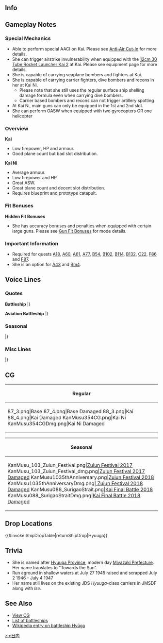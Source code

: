 ==Info==
{{KanmusuInfo|ID=004}}
{{KanmusuInfo|ID=103}}
{{KanmusuInfo|ID=354}}

==Gameplay Notes==
===Special Mechanics===
* Able to perform special AACI on Kai. Please see [[Anti-Air Cut-In]] for more details.
* She can trigger airstrike invulnerability when equipped with the [[12cm 30 Tube Rocket Launcher Kai 2]] at Kai. Please see equipment page for more details.
* She is capable of carrying seaplane bombers and fighters at Kai.
* She is capable of carrying carrier fighters, dive bombers and recons in her at Kai Ni.
**Please note that she still uses the regular surface ship shelling damage formula even when carrying dive bombers.
**Carrier based bombers and recons can not trigger artillery spotting
* At Kai Ni, main guns can only be equipped in the 1st and 2nd slot.
* She can perform OASW when equipped with two gyrocopters OR one helicopter

===Overview===
'''Kai'''
* Low firepower, HP and armour.
* Good plane count but bad slot distribution.

'''Kai Ni'''
* Average armour.
* Low firepower and HP.
* Great ASW.
* Great plane count and decent slot distribution. 
* Requires blueprint and prototype catapult.

===Fit Bonuses===
{{:{{BASEPAGENAME}}/Equipment Bonuses}}
{{clear}}

'''Hidden Fit Bonuses'''
* She has accuracy bonuses and penalties when equipped with certain large guns. Please see [[Gun Fit Bonuses]] for mode details.

===Important Information===
* Required for quests [[Quests#A18|A18]], [[Quests#A60|A60]], [[Quests#A61|A61]], [[Quests#A77|A77]], [[Quests#B54|B54]], [[Quests#B102|B102]], [[Quests#B114|B114]], [[Quests#B132|B132]], [[Quests#C22|C22]], [[Quests#F86|F86]] and [[Quests#F87|F87]].
* She is an option for [[Quests#A43|A43]] and [[Quests#Bm4|Bm4]].

==Voice Lines==
===Quotes===
'''Battleship'''
{{ShipquoteHeader}}
{{ShipquoteKai
|scenario = Introduction
|origin = あなたが提督？ふうん。いいけど。伊勢型戦艦2番艦、日向よ。一応覚えておいて。
|translation = You're the Admiral? Humph. That's fine. I'm the 2nd ship of the Ise-class battleships, Hyuuga. You better remember that.
|audio = Hyuuga-Introduction.ogg
}}
{{ShipquoteKai
|scenario = Library
|origin = 伊勢型戦艦2番艦、日向。
ああ、そうだ、あの伊勢と一緒に航空戦艦になったんだ。もともとは、私の砲塔の事故もあるんだけどな。
呉で朽ち果てるまで、戦うつもりだ。
|translation = 2nd of the Ise-class battleships, Hyuuga.
Ah yes, I became an aviation battleship together with Ise. That was because there was an incident involving my turret.<ref>In a maneuver on 5/5/1942, the 5th turret of Hyuuga exploded and required repairs. And at almost the same time (6/5~6/1942), the Imperial Japanese Navy was defeated in the Battle of Midway and lost 4 regular aircraft carriers. Under this situation, a flight deck was put on Hyuuga instead of being repaired to her original state in order to compensate for the loss of aviation force.</ref>
I intend to keep fighting at Kure until I'm reduced to dust.<ref>After she was damaged during the [https://en.wikipedia.org/wiki/Bombing_of_Kure_(July_1945) Bombing of Kure], her crew ran her aground and she was used as a gun platform until the end of the war.</ref>
|audio = Hyuuga-Library.ogg
}}
{{ShipquoteKai
|scenario = Secretary 1
|origin = あ…君…まだ居たんだ。
|translation = Ah... so... you're still here.
|audio = Hyuuga-Sec1.mp3
}}
{{ShipquoteKai
|scenario = Secretary 2
|origin = 君は何のためにここにいる？
|translation = So what are you here for?
|audio = Hyuuga-Secretary_1.ogg
}}
{{ShipquoteKai
|scenario = Secretary 3
|origin = 私たちは何のために戦っているのだろうね。
|translation = I wonder what we're fighting for.
|audio = Hyuuga-Secretary_3.ogg
}}
{{ShipquoteKai
|scenario = Wedding
|origin = 提督なんだその顔は……表面温度も上昇している。病気か？一緒に寝てやろうか？
|translation = What's with that look, Admiral... Your temperature is rising. Are you sick? Shall we go rest together?
|audio = Hyuuga-Wedding.ogg
}}
{{ShipquoteKai
|scenario = Player's Score
|origin = 連絡だよ。読むか読まないか好きにするといい。
|translation = It's a message. It doesn't matter if you read it or not.
|audio = Hyuuga-Looking_At_Scores.ogg
}}
{{ShipquoteKai
|scenario = Joining the Fleet
|origin = 戦艦日向、出る！
|translation = Battleship Hyuuga, moving out!
|audio = Hyuuga-Joining_A_Sortie.ogg
}}
{{ShipquoteKai
|scenario = Equipment 1
|origin = この強化、どう戦力に影響するか…。<ref>Shared with Supply.</ref>
|translation = I wonder how this reinforcement will affect my combat potential...
|audio = Hyuuga-Equipment_1.ogg
}}
{{ShipquoteKai
|scenario = Equipment 2
|origin = ん…悪くはない…良くもないがな。
|translation = Hmmm... this is not bad... But it isn't that good either.
|audio = Hyuuga-Equipment_3.ogg
}}
{{ShipquoteKai
|scenario = Equipment 3
|origin = まぁ、悪くない。<ref>Shared with Secretary Married.</ref>
|translation = Well, this is not bad.
|audio = Hyuuga-Equipment_2.ogg
}}
{{ShipquoteKai
|scenario = Docking (Minor)
|origin = 休める時に休む主義でね。
|translation = I like to rest when I can.
|audio = Hyuuga-Docking_Minor.ogg
}}
{{ShipquoteKai
|scenario = Docking (Major)
|origin = この強化、どう戦力に影響するか…。
|translation = Well, I'll just leave the front lines to Ise.
|audio = Hyuuga-Docking_Major.ogg
}}
{{ShipquoteKai
|scenario = Construction
|origin = 我が艦隊に新入りだ。…酔狂な船だな。
|translation = It's a new recruit for our fleet... What an eccentric ship.
|audio = Hyuuga-Construction.ogg
}}
{{ShipquoteKai
|scenario = Return from Sortie
|origin = 艦隊が帰ってきたぞ。賑やかになるな…
|translation = The fleet is back. Things will get busy...
|audio = Hyuuga-Returning_From_Sortie.ogg
}}
{{ShipquoteKai
|scenario = Starting a Sortie
|origin = 伊勢の奴…張り切り過ぎだ 。
|translation = That Ise... is getting too excited.
|audio = Hyuuga-Starting_A_Sortie.ogg
}}
{{ShipquoteKai
|scenario = Starting a Battle
|origin = 撃つぞ、それっ！
|translation = I'm firing, now!
|audio = Hyuuga-Battle_Start.ogg
}}
{{ShipquoteKai
|scenario = Attack
|origin = ん…至近弾…次は当てる！
|translation = Hmmm... A near miss... The next one will hit!
|audio = Hyuuga-Attack.ogg
}}
{{ShipquoteKai
|scenario = Daytime Spotting/ Night Battle Attack
|origin = 敵艦隊は、何の為に攻めてくるのだ…？
|translation = What does the enemy fleet hope to accomplish by attacking us...?
|audio = Hyuuga-Night_Attack.ogg
}}
{{ShipquoteKai
|scenario = Night Battle
|origin = ま、ここで仕留めておくか…
|translation = Well, we might as well take them down here...
|audio = Hyuuga-Night_Battle.ogg
}}
{{ShipquoteKai
|scenario = MVP
|origin =私の攻撃が効果的だったのか…なるほど。悪い気持ちではない、が意味もないな。
|translation = My attack was effective huh... I see. This isn't a bad feeling, not that it means much.
|audio = Hyuuga-MVP.ogg
}}
{{ShipquoteKai
|scenario = Minor Damage 1
|origin = ちっ！
|translation = Tch...!
|audio = Hyuuga-Minor_Damage_1.ogg
}}
{{ShipquoteKai
|scenario = Minor Damage 2
|origin = おいおい、なんで五番砲塔なんだ？
|translation = Oi, oi, why the fifth turret?<ref>Her fifth turret exploded in May 1942 while conducting gunnery practice.</ref>
|audio = Hyuuga-Minor_Damage_2.ogg
}}
{{ShipquoteKai
|scenario = Major Damage
|origin = まあ…涼しいと言えないこともない…が…
|translation = Well... I can't say that it isn't breezy... but...
|audio = Hyuuga-Major_Damage.ogg
}}
{{ShipquoteKai
|scenario = Sunk
|origin = あの世とやらを見てみるか…伊勢、しばしの別れだ…
|translation = Might as see what's in the next world... This is farewell, Ise...
|audio = Hyuuga-Sunk.ogg
}}
|}<references/>

{{clear}}

'''Aviation Battleship'''
{{ShipquoteHeader}}
<!---{{ShipquoteKai
|scenario = Introduction
|origin = 伊勢型航空戦艦、日向。推して参る。
|translation = Ise-class Aviation Battleship, Hyuuga. Ready and reporting for duty.
|audio = HyuugaKai-Introduction.ogg
}}--->
{{ShipquoteKai
|scenario = Introduction
|origin = 伊勢型航空戦艦、日向。改装後の航空戦艦の力、存分にお見せする。行くぞ。
|translation = I'm the Ise-class aviation battleship, Hyuuga. I'll show you what an aviation battleship can really do after being remodelled. Let's go.
|audio = HyuugaKai-Intro.mp3
}}
{{ShipquoteKai
|scenario = Introduction
|kai2 = yes
|origin = 改装航空戦艦、日向だ。うん、更に航空艤装を強化した。何？心配するな。瑞雲の運用も可能だ。いけるな。
|translation = I'm the remodelled aviation battleship, Hyuuga. Yes, I've strengthened my aviation equipment even more. What's that? Don't you worry. I can still use Zuiuns. Let's go.
|audio = HyuugaKai2-Intro.mp3
}}
{{ShipquoteKai
|scenario = Library
|origin = 航空運用能力を付与された航空戦艦、日向だ。
レイテでも奮戦したぞ。戦略物資輸送作戦「北号作戦」も思い出深いな。
ああ、そうだ、海自のDDH「ひゅうが」に名は受け継がれている。
|translation = I'm an aviation battleship that gained the ability to operate aircraft, Hyuuga.
I too fought bravely in the Battle of Leyte Gulf. The most memorable for me was the operation to transport strategic supplies, "Operation Kita".<ref>[https://en.wikipedia.org/wiki/Operation_Kita Operation Kita] was a success with the IJN task force successfully delivering their cargo of gasoline, rubber, tin and other materials vital to the war effort.</ref>
Ah, that's right, my name has been inherited by the JMSDF's "Hyuuga".<ref>Referring to the [https://en.wikipedia.org/wiki/JDS_Hy%C5%ABga JDS Hyuuga].</ref>
|audio = HyuugaKai-Library.ogg
}}
{{ShipquoteKai
|scenario = Secretary 1
|origin = あぁ、この改装後の航空甲板か？この航空甲板にはな…えぇ、説明いらないか？
|translation = Ah, this remodelled flight deck? You know this flight deck... Eh, you didn't need to know more?
|audio = HyuugaKai-Sec1.mp3
}}
{{ShipquoteKai
|scenario = Secretary 1
|kai2 = yes
|origin = 案じることはない、この航空戦隊、この日向がいる。
|translation = You don't need to worry, because I'm a part of this carrier group.
|audio = HyuugaKai2-Sec1.mp3
}}
{{ShipquoteKai
|scenario = Secretary 2
|origin = 単なる戦艦の時代は終わったな。
|translation = The age of simple battle ships is over now.
|audio = HyuugaKai-Secretary_2.ogg
}}
{{ShipquoteKai
|scenario = Secretary 3
|origin = 第一護衛隊群って…なんだ…
|translation = What's the "1st Escort Flotilla"?<ref>In reference to the JMSDF fleet group, to which the JDS Hyūga (her modern reincarnation) belongs.</ref>
|audio = HyuugaKai-Secretary_3.ogg
}}
{{ShipquoteKai
|scenario = Secretary 3
|kai2 = yes
|origin = そうだな、対空、そして対潜警戒も必要だろう。んー。
|translation = That's right, it's important to be on anti-air and anti-submarine alert. Hmm.
|audio = HyuugaKai2-Sec3.mp3
}}
{{ShipquoteKai
|scenario = Secretary Idle
|origin = あぁ、何だ、別に退屈していない。瑞雲の整備もあるしな。そう、瑞雲が。
|translation = Ah, I'm not really bored. I have Zuiun maintenance to do. Yes, on the Zuiuns.
|audio = HyuugaKai-Idle.mp3
}}
{{ShipquoteKai
|scenario = Secretary Idle
|kai2 = yes
|origin = 提督もそうか？やっと航空戦艦の有用性に開眼したか？いや、とってもいいことだ。うん、いろいろと話し合う必要があるな。
|translation = You think so too, Admiral? You've finally realised how useful aviation battleships can be? Oh, that is great news. Yes, we have a lot we need to talk about.
|audio = HyuugaKai2-Idle.mp3
}}
{{ShipquoteKai
|scenario = Secretary (Married)
|origin = 提督、少し疲れているではないか？人間も艦艇も同じだ。疲れたら、にゅうきゅが必要だぞ。熱い風呂でを入ったらいい。
|translation = Admiral, aren't you tired? Humans and ships are the same. It's best if you take a rest when you're tired. Taking a hot bath would be a good idea.
|audio = HyuugaKai-SecMarried.mp3
}}
{{ShipquoteKai
|scenario = Wedding
|origin = 航空戦艦、いい響きだろ？わかるか、そうか…よし飲もう！今日は朝まで帰さんぞ。
|translation = "Aviation Battleship", has a nice ring to it right? So you do get it... Alright, let's drink! We're not heading back till morning.
|audio = HyuugaKai-Wedding.ogg
}}
{{ShipquoteKai
|scenario = Player's Score
|origin = 君に連絡だよ。…いや、私ではない。
|translation = It's a message for you... No, it's not from me.
|audio = HyuugaKai-Looking_At_Scores.ogg
}}
{{ShipquoteKai
|scenario = Joining the Fleet
|origin = 四航戦、出撃するぞ！
|translation = CarDiv4, sortieing!
|audio = HyuugaKai-Joining_A_Sortie.ogg
}}
{{ShipquoteKai
|scenario = Equipment 1
|origin = まさかの航空戦艦の時代か？<ref>Shared with Supply.</ref>
|translation = Could this really be the age of the aviation battleship?
|audio = HyuugaKai-Equipment_1.ogg
}}
{{ShipquoteKai
|scenario = Equipment 1
|kai2 = yes
|origin = うん、なるほどな。
|translation = Yes, I see.
|audio = HyuugaKai2-Equip1.mp3
}}
{{ShipquoteKai
|scenario = Equipment 2
|origin = やっと時代が、私に追いついたのか…
|translation = The times have finally caught up to me...
|audio = HyuugaKai-Equipment_2.ogg
}}
{{ShipquoteKai
|scenario = Equipment 2
|kai2 = yes
|origin = そうなるか？まあ、そうなるな。
|translation = Is that so? Well, I guess so.
|audio = HyuugaKai2-Equip2.mp3
}}
{{ShipquoteKai
|scenario = Equipment 3
|origin = …まあ、そうなるな。<ref>Shared with Secretary Married.</ref>
|translation = ...Well, I guess so.
|audio = HyuugaKai-Equipment_3.ogg
}}
{{ShipquoteKai
|scenario = Supply
|origin = 補給か？…まあ、そうなるな。
|translation = A resupply? ...Well, I guess I need one.
|audio = HyuugaKai-Supply.mp3
}}
{{ShipquoteKai
|scenario = Docking (Minor)
|origin = 修理しても、SH60Kは積めないぞ。
|translation = I won't be able to carry SH60s even if I'm repaired.<ref>"ロクマル" means "60". It refers to the [https://en.wikipedia.org/wiki/Mitsubishi_H-60 SH-60J/K] carried by the JDS Hyuuga.</ref>
|audio = HyuugaKai-Docking_Minor.ogg
}}
{{ShipquoteKai
|scenario = Docking (Major)
|origin = VLS？いや、そんな武装は知らんぞ。
|translation = VLS? No, I don't know what sort of equipment that is.<ref>[https://en.wikipedia.org/wiki/Vertical_launching_system Vertical Launching Systems] are a platform for launching missiles from ships. The JDS Hyuuga is equipped with them.</ref>
|audio = HyuugaKai-Docking_Major.ogg
}}
{{ShipquoteKai
|scenario = Construction
|origin = 我が艦隊に新顔だ。迎えに行こう。
|translation = There's a newcomer to our fleet. Let's go meet her.
|audio = HyuugaKai-Construction.ogg
}}
{{ShipquoteKai
|scenario = Return from Sortie
|origin = 艦隊が帰ってきた。全艦健在だといいな。
|translation = The fleet's returned. It'd be good if they are all in good shape.
|audio = HyuugaKai-Returning_From_Sortie.ogg
}}
{{ShipquoteKai
|scenario = Starting a Sortie
|origin = 航空戦艦日向、推参！
|translation = Aviation battleship Hyuuga, here!
|audio = HyuugaKai-Starting_A_Sortie.ogg
}}
{{ShipquoteKai
|scenario = Starting a Battle
|origin = 航空戦艦の真の力、思い知れ！
|translation = Get to know the true power of the aviation battleships!
|audio = HyuugaKai-Battle_Start.ogg
}}
{{ShipquoteKai
|scenario = Starting a Battle
|kai2 = yes
|origin = 日向航空隊、発艦始め。
|translation = Hyuuga Air Wing, begin takeoff.
|audio = HyuugaKai2-BattleStart.mp3
}}
{{ShipquoteKai
|scenario = Attack
|origin = そうだ、艦載機を放って突撃。これだ…
|translation = That's right, I'll send the planes in to attack. This is it...
|audio = HyuugaKai-Attack.ogg
}}
{{ShipquoteKai
|scenario = Air Battle/ Daytime Spotting/ Night Battle Attack
|origin = まあ…後部甲板は楯ではないのだが…
|translation = Well, it's not like the rear deck is a shield...
|audio = HyuugaKai-Air_Battle.ogg
}}
{{ShipquoteKai
|scenario = Air Battle/ Daytime Spotting/ Night Battle Attack
|kai2 = yes
|origin = お返しだ。行くぞ。
|translation = I’ll pay you back for that. Here I come.
|audio = Hyuuga_Kantai_Kessen_2018_Atk.mp3
}}
{{ShipquoteKai
|scenario = Night Battle
|origin = 面倒だな。ここで殲滅させてもらう！
|translation = You're so much trouble. We'll wipe you out here!
|audio = HyuugaKai-Night_Battle.ogg
}}
{{ShipquoteKai
|scenario = Night Battle
|kai2 = yes
|origin = 昼間の航空攻撃、そして水上打撃部隊としての突撃だ。この立体的な攻撃こそ。
|translation = It's time for the attack following the daytime airstrike and shelling. This is how we fight multi-dimensionally.
|audio = HyuugaKai2-NightBattle.mp3
}}
{{ShipquoteKai
|scenario = MVP
|origin = そうか…やはりこれからは航空火力艦の時代だな…。最上の奴も頑張っているか？
|translation = I see... It's definitely the age of the aviation warships huh... I wonder if Mogami is working hard too?
|audio = HyuugaKai-MVP.ogg
}}
{{ShipquoteKai
|scenario = Minor Damage 1
|origin = 当ててくるな…。
|translation = I'm getting hit...
|audio = HyuugaKai-Minor_Damage_1.ogg
}}
{{ShipquoteKai
|scenario = Minor Damage 1
|kai2 = yes
|origin = あぁ、やるな。だが戦闘航行に支障はない。
|translation = Ah, not bad. But this doesn't affect my combat maneouverability.
|audio = Hyuuga_Kantai_Kessen_2018_MinorDmg1.mp3
}}
{{ShipquoteKai
|scenario = Minor Damage 2
|origin = っ！やるじゃないか…
|translation = Wha! Not bad...
|audio = HyuugaKai-Minor_Damage_2.ogg
}}
{{ShipquoteKai
|scenario = Minor Damage 2
|kai2 = yes
|origin = 回避！面舵！面舵だ！
|translation = Evasive maneouvers! Starboard! Hard to starboard!
|audio = HyuugaKai2-MinorDmg2.mp3
}}
{{ShipquoteKai
|scenario = Major Damage
|origin = あぁ…この格好は、伊勢には見せたくないな…
|translation = Ah... I don't want to let Ise see me like this...
|audio = HyuugaKai-Major_Damage.ogg
}}
{{ShipquoteKai
|scenario = Major Damage
|kai2 = yes
|origin = うぅ、航空艤装こそやられたが、戦艦としてが健在だ。まだまだやれるぞ！
|translation = Urgh, even if my aviation equipment is damaged, my battleship equipment still works. I can still keep going!
|audio = HyuugaKai2-MajorDmg.mp3
}}
{{ShipquoteKai
|scenario = Sunk
|origin = 大破着底するのは…呉軍港内と決めていたんだがな…まぁいい…
|translation = Being sent to the bottom heavily damaged... is something that was decided during the Bombing of Kure... Oh well...<ref>She was run aground and settled at the bottom of Niro Bay in Kure.</ref>
|audio = HyuugaKai-Sunk.ogg
}}
|}<references/>

{{clear}}

===Seasonal===
{{SeasonalHeaderOld}}
{{SeasonalQuote
|scenario = [[Seasonal/Christmas_2013|Christmas 2013]]
|origin =ん…これがクリスマス、なのか。ふむ…赤と緑、そして白か。悪くないな。
|translation =	Hmmm… So this is Christmas. Yep… Red and green and white. It’s not bad.
|audio = Hyuuga_Christmas_2015_Sec1.ogg
|notes =
}}
{{SeasonalQuote
|scenario = [[Seasonal/End_of_Year_2014|End of Year 2014]]
|origin =うん、そろそろ大掃除をしないとな。格納庫の瑞雲も…よく磨いてやらんとな。
|translation = Yep, we need to start spring cleaning soon. I’ll need to… polish the Zuiuns in my hangar too.
|audio = Hyuuga_Year_End_2014_Sec1.ogg
|notes = 
}}
{{SeasonalQuote
|scenario = [[Seasonal/New_Year_2015|New Year 2015]]
|origin = 謹賀新年、あけましておめでとう！伊勢、そして提督、今年もよろしく頼む。
|translation = I wish you a very Happy New Year! Ise, and Admiral, I’ll be counting on you this year too.
|audio = Hyuuga_New_Years_Day_2016.ogg
|notes = 
}}
{{SeasonalQuote
|scenario = [[Seasonal/Valentine%27s_Day_2015|Valentine’s Day 2015]]
|origin = そうか、ヴァレンタインというやつだな。仕方無い、特別な瑞雲をやろう。ほら。
|translation = I see, Valentine’s is here. Can’t be helped then, I’ll give you this special Zuiun. Here.
|audio = Hyuuga_Valentine_Sec1.ogg
|notes = 
}}
{{SeasonalQuote
|scenario = [[Seasonal/Second_Anniversary|2nd Anniversary]]
|origin = そうか…今日はおめでたい日なのだな。みんな嬉しそうだ。まあ…悪くないな。
|translation = I see… Today is a wonderful day. Everyone looks so happy. Well… it’s not bad.
|audio = 004_Hyuuga_2ndAnniv.mp3
|notes = 
}}
{{SeasonalQuote
|scenario = [[Seasonal/Early_Summer_Season_Update|Early Summer 2015]]
|origin = この季節は嫌いではないな……。伊勢……伊勢？なんだ、寝てるのか？
|translation = I don’t dislike this season… Ise… Ise? Oh she’s asleep?
|audio = Hyuuga_Early_Summer_HQ.ogg
|notes =
}}
{{SeasonalQuote
|scenario = [[Seasonal/New_Year_2016|New Year 2016]]
|origin = 謹賀新年、あけましておめでとう！伊勢、そして提督、今年もよろしく頼む。
|translation = Happy New Year! Ise, and Admiral, I’m counting on you again this year.
|audio = Hyuuga_New_Years_Day_2016.ogg
|notes = 
}}
{{SeasonalQuote
|scenario = [[Seasonal/Rainy_Season_2016|Rainy Season 2016]]
|origin = この季節はよく雨が降るな…。瑞雲に、支障が出るのは、あまり好ましくないが…。
|translation = It rains a lot during this time of year… I don’t really like it since Zuiuns don’t work well…
|audio = Hyuuga_Rainy_Season_Sec1_2015.ogg
|notes = 
}}
{{SeasonalQuote
|scenario = [[Seasonal/White_Day_2018|White Day 2018]]
|origin = ほぉ、義理堅いな。お返しか？もらっておこう。
|translation = Hmm, aren’t you dutiful. Snacks? I accept.
|audio = Hyuuga_White_Day_2018_Sec2.mp3
|notes = Secretary 2
}}
{{SeasonalQuote
|scenario = [[Seasonal/Coming_of_Spring_2018|Coming of Spring 2018]]
|origin = そうか、またこの祭か。仕方ないだろう。うん、まぁ、自然っとそうなるな。
|translation = I see, we’re having this festival again. I have to do this then. Yes, well, it just feels like I have to.
|audio = Hyuuga_Spring_2018_Sec1.mp3
|notes = Secretary 1. Zuiun Festival line
}}
{{SeasonalQuote
|scenario = [[Seasonal/Coming_of_Spring_2018|Coming of Spring 2018]]
|origin = しかし、今度は水の上に浮かべた雰囲気で。ほぉ、しかも、首都に近いエリアに展開するのか。よし！
|translation = But it looks like it’s going to be floated on water this time. I see, and it’ll be in a place that’s close to the capital too. Alright!
|audio = Hyuuga_Spring_2018_Sec2.mp3
|notes = Secretary 2. Zuiun Festival line
}}
{{SeasonalQuote
|scenario = [[Seasonal/Fifth_Anniversary|5th Anniversary]]
|origin = 五周年か。悪くはないな。伊勢、提督、おめでとう。
|translation = The 5th Anniversary. Not bad. Ise, Admiral; congratulations.
|audio = Hyuuga_5th_Anniversary_Sec1.mp3
|notes = 
}}
{{SeasonalQuote
|scenario = [[Seasonal/Summer_2018|Summer 2018]]
|origin = 暑いな。あの呉の夏を思い出すな。まあ、いい。
|translation = It's hot. This brings back memories of that summer in Kure. Well, that's fine.
|audio = Hyuuga_Summer_2018_Sec1.mp3
|notes = 
}}
{{SeasonalQuote
|scenario = [[Seasonal/Late_Autumn_2018|Late Autumn 2018]]
|origin = ほぉー、この祭り悪くはない。伊勢、たまには楽しいもう。
|translation = Oooh, this festival isn't bad. Let's have fun once in a while, Ise.
|audio = Hyuuga_Late_Autumn_2018_Sec1.mp3
|notes = 
}}
{{SeasonalQuote
|scenario = [[Seasonal/Sixth_Anniversary|6th Anniversary]]
|origin = 我が航空戦艦戦隊も六周年か。まあ、そうなるな。
|translation =	So it's my Aviation Battleship Squadron's 6th Anniversary too. Well, that's how it goes.
|audio = Hyuuga_6th_Anniversary_Sec3.mp3
|notes = Secretary 3
}}
{{SeasonalQuote
|scenario = [[Seasonal/Seventh_Anniversary|7th Anniversary 2020]]
|origin = ついに我が瑞雲隊も七周年か？あぁ、まあ、そうなるな。
|translation = So it's finally our Zuiun Squadron's 7th Anniversary? Ah, well, that's how it goes.
|audio = Hyuuga_7th_Anniversary_Secretary_1.mp3
|notes = 
}}
{{SeasonalQuote
|scenario = [[Seasonal/Christmas_2020|Christmas 2020]]
|origin = 伊勢、極寒の寒冷地では、全通甲板型の航空機運用艦の出撃は困難だ。対策は必要だな。
|translation = Ise, aviation ships that use flight decks can't sortie to the frigid north. Countermeasures are necessary.<ref>Referring to how E2 and E3 of the [[Fall 2020 Event]] banned ships with flight decks from sortieing unless they equipped [[Arctic Gear & Deck Personnel]].</ref>
|audio = Hyuuga Kai Ni_Christmas_2020_Secretary_2.mp3
|notes = Kai Ni Secretary 2
}}
{{SeasonalQuote
|scenario = [[Seasonal/Eighth_Anniversary|8th Anniversary]]
|origin = ついに八周年。うわぁ、瑞雲の祝賀編隊か？まあ、そうなるな。
|translation =	It's the 8th Anniversary. Oooh, the Zuiuns are formation flying in celebration? Well, that's to be expected.
|audio = Hyuuga_8th Anniversary_Secretary_1.mp3
|notes = 
}}
|}<references/>

{{clear}}

===Misc Lines===
{{SeasonalHeaderOld}}
{{SeasonalQuote
|scenario = [[Seasonal/Final_Battle|Final Battle 2018]]
|origin = 伊勢、次の戦いは厳しいことになりそうだ。
|translation = The next battle looks like it will be tough, Ise.
|audio = Hyuuga_Kantai_Kessen_2018_Sec1.mp3
|notes = Secretary 1
}}
{{SeasonalQuote
|scenario = [[Seasonal/Final_Battle|Final Battle 2018]]
|origin = 航空戦艦日向、防空戦闘の抜かりは...ない！
|translation = Aviation Battleship Hyuuga… I won’t mess up getting air superiority!
|audio = Hyuuga_Kantai_Kessen_2018_Sec2.mp3
|notes = Secretary 2
}}
{{SeasonalQuote
|scenario = [[Seasonal/Final_Battle|Final Battle 2018]]
|origin = お返しだ。行くぞ。
|translation = I’ll pay you back for that. Here I come.
|audio = Hyuuga_Kantai_Kessen_2018_Atk.mp3
|notes = Attack
}}
{{SeasonalQuote
|scenario = [[Seasonal/Final_Battle|Final Battle 2018]]
|origin = あぁ、やるな。だが戦闘航行に支障はない。
|translation = Ah, not bad. But I can still do combat maneouvers.
|audio = Hyuuga_Kantai_Kessen_2018_MinorDmg1.mp3
|notes = Minor Damage 1
}}
{{SeasonalQuote
|scenario = [[Seasonal/Final_Battle|Homecoming 2018]]
|origin = 伊勢、まあ、お互い無事に帰れて何よりだ。
|translation = Well, the most important thing is that we got back safely, Ise.
|audio = Hyuuga_Homecoming_2018_Sec1.mp3
|notes = 
}}
{{SeasonalQuote
|scenario = [[KanColle_Sasebo_Naval_Base_Tour|Sasebo Base Tour 2018]]
|origin = 伊勢は佐世保、私は舞鶴か…ん、なんのことだ？あぁ、確かに落ち着くな。あるしゅ最前線でもあるか。
|translation = Ise is from Sasebo and I’m from Maizuru… Hmm, what was that? Ah, it certainly is comforting. The final front line was also here.
|audio = Hyuuga_Sasebo_Homecoming_2018_Sec3.mp3
|notes = Secretary 3
}}
|}<references/>

{{clear}}

==CG==
{| class="mw-collapsible mw-collapsed wikitable" style="width: 100%;"
!Regular
|-
|<gallery>
87_3.png|Base
87_4.png|Base Damaged
88_3.png|Kai
88_4.png|Kai Damaged
KanMusu354CG.png|Kai Ni
KanMusu354CGDmg.png|Kai Ni Damaged
</gallery>
|}

{| class="mw-collapsible mw-collapsed wikitable" style="width: 100%;"
!Seasonal
|-
|<gallery>
KanMusu_103_Zuiun_Festival.png|[[Promotional_Collaboration_CG#June.2FJuly_2017_-_Zuiun_Festival|Zuiun Festival 2017]]
KanMusu_103_Zuiun_Festival_dmg.png|[[Promotional_Collaboration_CG#June.2FJuly_2017_-_Zuiun_Festival|Zuiun Festival 2017 Damaged]]
KanMusu1035thAnniversary.png|[[Seasonal/Fifth_Anniversary|Zuiun Festival 2018]]
KanMusu1035thAnniversaryDmg.png|[[Seasonal/Fifth_Anniversary| Zuiun Festival 2018 Damaged]]
KanMusu088_SurigaoStrait.png|[[Seasonal/Final_Battle|Kai Final Battle 2018]]
KanMusu088_SurigaoStraitDmg.png|[[Seasonal/Final_Battle|Kai Final Battle 2018 Damaged]]
</gallery>
|}

== Drop Locations ==
{{#invoke:ShipDropTable|returnShipDrop|Hyuuga}}

==Trivia==
*She is named after [https://en.wikipedia.org/wiki/Hy%C5%ABga_Province Hyuuga Province], modern day [https://en.wikipedia.org/wiki/Miyazaki_Prefecture Miyazaki Prefecture]. Her name translates to "Towards the Sun".
*Run aground in shallow waters at July 27 1945 raised and scrapped July 2 1946 - July 4 1947
*Her name still lives on the existing JDS ''Hyuuga''-class carriers in JMSDF along with ''Ise''.

==See Also==
*[[{{PAGENAME}}/Gallery|View {{PAGENAME}} CG]]
*[[EliteBB|List of battleships]]
*[[wikipedia:Japanese_battleship_Hyūga|Wikipedia entry on battleship Hyūga]]

{{shiplist}}
[[zh:日向]]